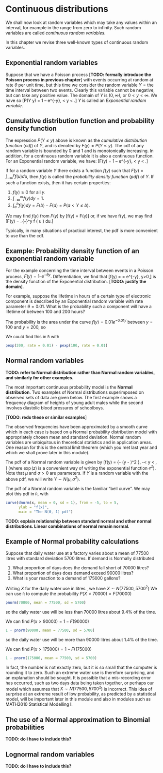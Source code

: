 # Continuous distributions

We shall now look at random variables which may take any values
within an interval, for example
in the range from zero to infinity. Such random variables are 
called *continuous random variables*.

In this chapter we revise three well-known types of continuous random variables.

## Exponential random variables
Suppose that we have a Poisson process [**TODO: formally introduce
the Poisson process in previous chapter**]
with events occurring at 
random at rate $\theta$ per
unit time, but this time we consider the random variable 
$Y = \text{the time interval between two events}$.
Clearly this variable cannot be negative, but can take any
positive value.
The domain of $Y$ is $(0, \infty)$, or $0 < y < \infty$.
We have
\begin{align*}
P(Y > y) &= P(\text{no events in an interval of length $y$}) \\
&= \frac{e^{-\theta y} (\theta y)^0}{0!} \\
&= e^{-\theta y}
\end{align*}
so
\[P(Y \leq y) = 1 – e^{-\theta y}, \quad 0 < y < \infty.\]
$Y$ is called an *Exponential random variable*.

## Cumulative distribution function and probability density function

The expression $P(Y \leq y)$ above is known as the 
*cumulative distribution function* (*cdf*) of *Y*, and
is denoted by $F(y) = P(Y \leq y)$.
The cdf of any random variable is bounded by $0$ and $1$ and 
is monotonically increasing. In addition,
for a continuous random variable it is also a continuous function.
For an Exponential random variable, we have:
\[F(y) = 1 – e^{-\theta y}, \quad 0 < y < \infty.\]

If for a random variable $Y$ there exists a function $f(y)$ such that 
$F(y) = \int_{-\infty}^y f (u) du$, then $f(y)$ is called
the *probability density function* (*pdf*) of $Y$.
If such a function exists, then it has certain properties:

1. $f(y) \geq 0$ for all $y$.
1. $\int_{-\infty}^\infty f(y) dy = 1$.
1. $\int_a^b f(y) dy = F(b) - F(a) = P(a < Y \leq b)$. 

We may find $f(y)$ from $F(y)$ by 
\[f(y) = \frac{d}{dy} F(y)\]
or, if we have f(y), we may find
\[F(y) = \int_{-\infty}^y f ( u ) du.\]

Typically, in many situations of practical interest, the pdf 
is more convenient to use than the cdf.

## Example: Probability density function of an exponential random variable

For the example concerning the time interval between events in a 
Poisson process,
$F(y) = 1 – e^{-\theta y}.$
Differentiation, we find that
\[f(y) = \frac{dF}{dy} = \theta e^{-\theta y}, \quad y>0,\] is the
  density function of the Exponential distribution.
  [**TODO: justify the domain**].


  For example, suppose the lifetime in hours of a certain type of 
  electronic component is described by an Exponential
random variable with rate parameter $\theta = 0.01$. 
What is the probability such a component will
have a lifetime of between $100$ and $200$ hours?

The probability is the area under the curve $f(y) = 0.01 e^{-0.01 y}$ 
between $y = 100$ and $y = 200$, so
\begin{align*}
P(100 < Y \leq 200) &= \int_{100}^{200} 0.01e^{-0.01 y} dy \\
&= e^{-1} – e^{-2} = 0.37 – 0.14 = 0.23.
\end{align*}

We could find this in `R` with
```r
pexp(200, rate = 0.01) - pexp(100, rate = 0.01)
```
## Normal random variables

**TODO: refer to Normal distribution rather than Normal random 
variables, and similarly for other examples.**

The most important continuous probability model is the 
**Normal distribution**. Two examples of
Normal distributions superimposed on observed sets of data are given 
below. The first example shows a frequency diagram of heights of 
young adult males while the second involves diastolic
blood pressures of schoolboys.

[**TODO: redo these or similar examples**]

The observed frequencies have been approximated by a smooth curve
which in each case is based
on a Normal probability distribution model with appropriately 
chosen mean and standard deviation.
Normal random variables are unbiquitous in theoretical statistics 
and in application areas. One
reason for this is the central limit theorem (which you met last 
year and which we shall prove later
in this module).

The pdf of a Normal random variable is given by
\[f(y) = \frac{1}{\sqrt{2 \pi \sigma^2}} \exp\left\{-\frac{1}{2 \sigma^2} (y - \mu)^2 \right\}, \quad -\infty < y < \infty, \]
(where $\exp(z)$ is a convenient way of writing the exponential
function $e^z$). Note that $\mu$ and $\sigma > 0$
are parameters. If $Y$ is a random variable with the above pdf, 
we will write $Y \sim N(\mu, \sigma^2)$.

The pdf of a Normal random variable is the familiar “bell curve”.
We may plot this pdf in `R`, with
```r
curve(dnorm(x, mean = 0, sd = 1), from = -5, to = 5,
      ylab = "f(x)",
      main = "The N(0, 1) pdf")
```
**TODO: explain relationship between standard normal
and other normal distributions. Linear combinations
of normal remain normal.**

## Example of Normal probability calculations

Suppose that daily water use at a factory varies about a mean of 
$77500$ litres with standard
deviation $5700$ litres. If demand is Normally distributed

1. What proportion of days does the demand fall short of $70000$ litres?
1. What proportion of days does demand exceed $90000$ litres?
1. What is your reaction to a demand of $175000$ gallons?

Writing $X$ for the daily water use in litres
, we have $X \sim N(77500, 5700^2)$
We can use `R` to compute the probability $P(X < 70000) = F(70000)$
```r
pnorm(70000, mean = 77500, sd = 5700)
```
so the daily water use will be less than $70000$ litres
about $9.4\%$ of the time.

We can find $P(x > 90000) = 1 - F(90000)$
```r
1 - pnorm(90000, mean = 77500, sd = 5700)
```
so the daily water use will be more than $90000$ litres
about $1.4\%$ of the time.


We can find  $P(x > 175000) = 1 - F(175000)$

```r
1 - pnorm(175000, mean = 77500, sd = 5700)
```
In fact, the number is not exactly zero, but it is so
small that the computer is rounding it to zero.
Such an extreme water use is therefore surprising,
and an
explanation should be sought. It is possible that a
mis-recording error has occurred, such
as two days data being taken together, or perhaps
our model which assumes that 
$X \sim N(77500, 5700^2)$ is incorrect.
This idea of surprise at an extreme result of
low probability, as predicted by a statistical model, 
will be important later in this
module and also in modules such as MATH2010 Statistical Modelling I.
 
## The use of a Normal approximation to Binomial probabilities

**TODO: do I have to include this?**


## Lognormal random variables

**TODO: do I have to include this?**
